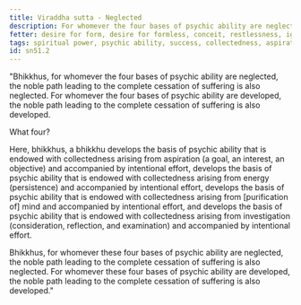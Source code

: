 ```yaml
---
title: Viraddha sutta - Neglected
description: For whomever the four bases of psychic ability are neglected, the noble path leading to the complete cessation of suffering is also neglected.
fetter: desire for form, desire for formless, conceit, restlessness, ignorance
tags: spiritual power, psychic ability, success, collectedness, aspiration, persistence, energy, mind, investigation, reflection, close examination, sn, sn51
id: sn51.2
---
```


"Bhikkhus, for whomever the four bases of psychic ability are neglected, the noble path leading to the complete cessation of suffering is also neglected. For whomever the four bases of psychic ability are developed, the noble path leading to the complete cessation of suffering is also developed.

What four?

Here, bhikkhus, a bhikkhu develops the basis of psychic ability that is endowed with collectedness arising from aspiration (a goal, an interest, an objective) and accompanied by intentional effort, develops the basis of psychic ability that is endowed with collectedness arising from energy (persistence) and accompanied by intentional effort, develops the basis of psychic ability that is endowed with collectedness arising from [purification of] mind and accompanied by intentional effort, and develops the basis of psychic ability that is endowed with collectedness arising from investigation (consideration, reflection, and examination) and accompanied by intentional effort.

Bhikkhus, for whomever these four bases of psychic ability are neglected, the noble path leading to the complete cessation of suffering is also neglected. For whomever these four bases of psychic ability are developed, the noble path leading to the complete cessation of suffering is also developed."